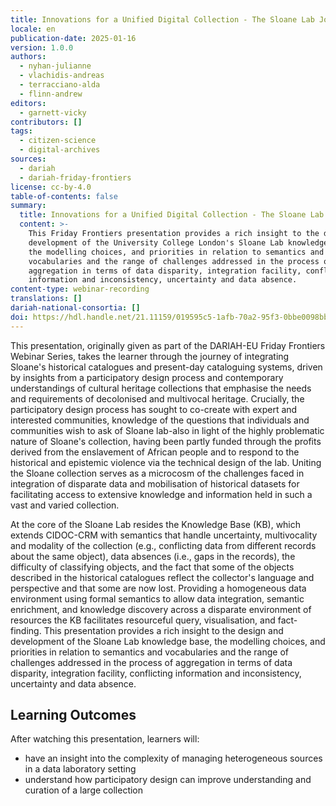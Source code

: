 ```yaml
---
title: Innovations for a Unified Digital Collection - The Sloane Lab Journey
locale: en
publication-date: 2025-01-16
version: 1.0.0
authors:
  - nyhan-julianne
  - vlachidis-andreas
  - terracciano-alda
  - flinn-andrew
editors:
  - garnett-vicky
contributors: []
tags:
  - citizen-science
  - digital-archives
sources:
  - dariah
  - dariah-friday-frontiers
license: cc-by-4.0
table-of-contents: false
summary:
  title: Innovations for a Unified Digital Collection - The Sloane Lab Journey
  content: >-
    This Friday Frontiers presentation provides a rich insight to the design and
    development of the University College London's Sloane Lab knowledge base,
    the modelling choices, and priorities in relation to semantics and
    vocabularies and the range of challenges addressed in the process of
    aggregation in terms of data disparity, integration facility, conflicting
    information and inconsistency, uncertainty and data absence.
content-type: webinar-recording
translations: []
dariah-national-consortia: []
doi: https://hdl.handle.net/21.11159/019595c5-1afb-70a2-95f3-0bbe0098bbbf
---
```

This presentation, originally given as part of the DARIAH-EU Friday Frontiers Webinar Series, takes the learner through the journey of integrating Sloane's historical catalogues and present-day cataloguing systems, driven by insights from a participatory design process and contemporary understandings of cultural heritage collections that emphasise the needs and requirements of decolonised and multivocal heritage. Crucially, the participatory design process has sought to co-create with expert and interested communities, knowledge of the questions that individuals and communities wish to ask of Sloane lab-also in light of the highly problematic nature of Sloane's collection, having been partly funded through the profits derived from the enslavement of African people and to respond to the historical and epistemic violence via the technical design of the lab. Uniting the Sloane collection serves as a microcosm of the challenges faced in integration of disparate data and mobilisation of historical datasets for facilitating access to extensive knowledge and information held in such a vast and varied collection.

At the core of the Sloane Lab resides the Knowledge Base (KB), which extends CIDOC-CRM with semantics that handle uncertainty, multivocality and modality of the collection (e.g., conflicting data from different records about the same object), data absences (i.e., gaps in the records), the difficulty of classifying objects, and the fact that some of the objects described in the historical catalogues reflect the collector's language and perspective and that some are now lost. Providing a homogeneous data environment using formal semantics to allow data integration, semantic enrichment, and knowledge discovery across a disparate environment of resources the KB facilitates resourceful query, visualisation, and fact-finding. This presentation provides a rich insight to the design and development of the Sloane Lab knowledge base, the modelling choices, and priorities in relation to semantics and vocabularies and the range of challenges addressed in the process of aggregation in terms of data disparity, integration facility, conflicting information and inconsistency, uncertainty and data absence.

## Learning Outcomes

After watching this presentation, learners will:

* have an insight into the complexity of managing heterogeneous sources in a data laboratory setting
* understand how participatory design can improve understanding and curation of a large collection

<VideoCard provider="youtube" id="https://youtu.be/MtxzC90bhq0" title="Innovations for a Unified Digital Collection - The Sloane Lab Journey" subtitle="Click here to view" src="/assets/content/assets/en/resources/hosted/innovations-for-a-unified-digital-collection-the-sloane-lab-journey/sloane-lab-thumbnail.png" />
